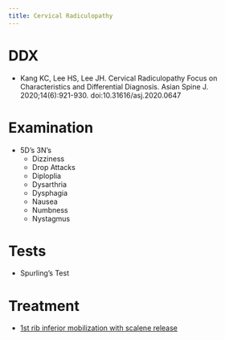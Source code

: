 ```yaml
---
title: Cervical Radiculopathy
---
```




# DDX

:::{.callout-note}

- Kang KC, Lee HS, Lee JH. Cervical Radiculopathy Focus on Characteristics and Differential Diagnosis. Asian Spine J. 2020;14(6):921-930. doi:10.31616/asj.2020.0647
:::

# Examination

- 5D's 3N's 
    - Dizziness
    - Drop Attacks
    - Diploplia
    - Dysarthria
    - Dysphagia
    - Nausea
    - Numbness
    - Nystagmus


# Tests

- Spurling's Test


# Treatment

- [1st rib inferior mobilization with scalene release]({{< var ref-1st-rib-bone.release >}})